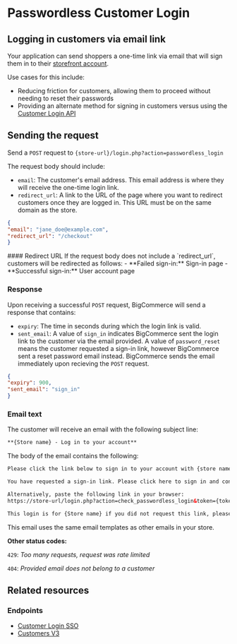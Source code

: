 # Passwordless Customer Login

## Logging in customers via email link

Your application can send shoppers a one-time link via email that will sign them in to their [storefront account](https://support.bigcommerce.com/s/article/Customer-Account-Creation).

Use cases for this include:

* Reducing friction for customers, allowing them to proceed without needing to reset their passwords
* Providing an alternate method for signing in customers versus using the [Customer Login API](/api-docs/storefront/customer-login-api)

## Sending the request

Send a `POST` request to 
`{store-url}/login.php?action=passwordless_login`

The request body should include:

* `email`: The customer's email address. This email address is where they will receive the one-time login link.
* `redirect_url`: A link to the URL of the page where you want to redirect customers once they are logged in. This URL must be on the same domain as the store.

```json filename="Example" showLineNumbers
{
"email": "jane_doe@example.com",
"redirect_url": "/checkout"
}
```

<Callout type="info">
#### Redirect URL
If the request body does not include a `redirect_url`, customers will be redirected as follows:
- **Failed sign-in:** Sign-in page
- **Successful sign-in:** User account page
</Callout>

### Response

Upon receiving a successful `POST` request, BigCommerce will send a response that contains:

* `expiry`: The time in seconds during which the login link is valid.
* `sent_email`: A value of `sign_in` indicates BigCommerce sent the login link to the customer via the email provided. A value of `password_reset` means the customer requested a sign-in link, however BigCommerce sent a reset password email instead. BigCommerce sends the email immediately upon recieving the `POST` request.

```json filename="Example" showLineNumbers
{
"expiry": 900,
"sent_email": "sign_in"
}
```

### Email text

The customer will receive an email with the following subject line:

```html
**{Store name} - Log in to your account**
```

The body of the email contains the following:

```html
Please click the link below to sign in to your account with {store name}.

You have requested a sign-in link. Please click here to sign in and continue.

Alternatively, paste the following link in your browser:
https://store-url/login.php?action=check_passwordless_login&token={token}&redirectUrl={redirect_URL}

This login is for {Store name} if you did not request this link, please ignore this email. Your account is still secure.
```

This email uses the same email templates as other emails in your store.

**Other status codes:**

`429`: *Too many requests, request was rate limited*

`404`: *Provided email does not belong to a customer*

## Related resources

### Endpoints

* [Customer Login SSO](/api-reference/storefront/customer-login-sso)
* [Customers V3](/docs/rest-management/customers)
